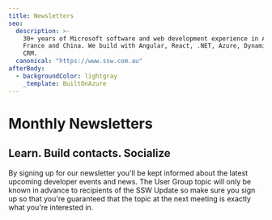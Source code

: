 ```yaml
---
title: Newsletters
seo:
  description: >-
    30+ years of Microsoft software and web development experience in Australia,
    France and China. We build with Angular, React, .NET, Azure, Dynamics 365
    CRM.
  canonical: "https://www.ssw.com.au"
afterBody:
  - backgroundColor: lightgray
    _template: BuiltOnAzure
---
```


# Monthly Newsletters

## Learn. Build contacts. Socialize

By signing up for our newsletter you'll be kept informed about the latest upcoming developer events and news. The User Group topic will only be known in advance to recipients of the SSW Update so make sure you sign up so that you're guaranteed that the topic at the next meeting is exactly what you're interested in.

<Citation
	article="&#x22;I get LOTS of newsletters. I like yours best. It is clean, presented well and works! Thx.&#x22;"
	author="EILEEN CRAIN - MARKETING MANAGER, MICROSOFT"
/>

<SubButton subButtonText="hello" />

<NewsTable />
